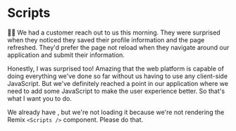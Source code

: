 # Scripts

👨‍💼 We had a customer reach out to us this morning. They were surprised when they
noticed they saved their profile information and the page refreshed. They'd
prefer the page not reload when they navigate around our application and submit
their information.

Honestly, I was surprised too! Amazing that the web platform is capable of doing
everything we've done so far without us having to use any client-side
JavaScript. But we've definitely reached a point in our application where we
need to add some JavaScript to make the user experience better. So that's what I
want you to do.

We already have <InlineFile file="app/entry.client.tsx" />, but we're not
loading it because we're not rendering the Remix `<Scripts />` component. Please
do that.
